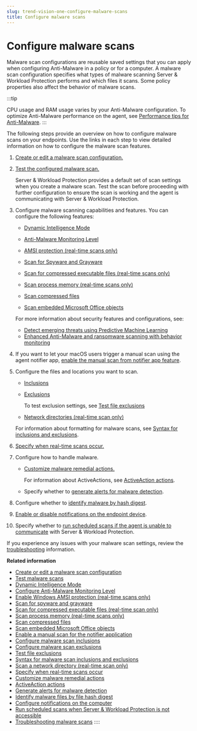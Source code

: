 ```yaml
---
slug: trend-vision-one-configure-malware-scans
title: Configure malware scans
---
```

# Configure malware scans

Malware scan configurations are reusable saved settings that you can apply when configuring Anti-Malware in a policy or for a computer. A malware scan configuration specifies what types of malware scanning Server & Workload Protection performs and which files it scans. Some policy properties also affect the behavior of malware scans.

:::tip

CPU usage and RAM usage varies by your Anti-Malware configuration. To optimize Anti-Malware performance on the agent, see [Performance tips for Anti-Malware](performance-tips-for-anti-malware.mdx).
:::

The following steps provide an overview on how to configure malware scans on your endpoints. Use the links in each step to view detailed information on how to configure the malware scan features.

1.  [Create or edit a malware scan configuration.](create-edit-malware-scan-config.mdx)

2.  [Test the configured malware scan.](test-malware-scans.mdx)

    Server & Workload Protection provides a default set of scan settings when you create a malware scan. Test the scan before proceeding with further configuration to ensure the scan is working and the agent is communicating with Server & Workload Protection.

3.  Configure malware scanning capabilities and features. You can configure the following features:

    - [Dynamic Intelligence Mode](dynamic-intelligence-mode.mdx)

    - [Anti-Malware Monitoring Level](config-antimalware-monitoring-level.mdx)

    - [AMSI protection (real-time scans only)](enable-windows-amsi-protection.mdx)

    - [Scan for Spyware and Grayware](scan-for-spyware-grayware.mdx)

    - [Scan for compressed executable files (real-time scans only)](scan-compressed-executable-files.mdx)

    - [Scan process memory (real-time scans only)](scan-process-memory.mdx)

    - [Scan compressed files](scan-compressed-files.mdx)

    - [Scan embedded Microsoft Office objects](scan-embedded-office-objects.mdx)

    For more information about security features and configurations, see:

    - [Detect emerging threats using Predictive Machine Learning](threats-using-pml.mdx)
    - [Enhanced Anti-Malware and ransomware scanning with behavior monitoring](ransomware-behavior-monitoring.mdx)

4.  If you want to let your macOS users trigger a manual scan using the agent notifier app, [enable the manual scan from notifier app feature](enable-manual-scan-for-notifier.mdx).

5.  Configure the files and locations you want to scan.

    - [Inclusions](configure-malware-scan-inclusions.mdx)

    - [Exclusions](configure-malware-scan-exclusions.mdx)

      To test exclusion settings, see [Test file exclusions](test-file-exclusions.mdx)

    - [Network directories (real-time scan only)](scan-network-directory.mdx)

    For information about formatting for malware scans, see [Syntax for inclusions and exclusions](syntax-scan-inclusions-exclusions.mdx).

6.  [Specify when real-time scans occur.](specify-when-real-time-scans-occur.mdx)

7.  Configure how to handle malware.

    - [Customize malware remedial actions.](customize-malware-remedial-actions.mdx)

      For information about ActiveActions, see [ActiveAction actions](activeaction-actions.mdx).

    - Specify whether to [generate alerts for malware detection](generate-alerts-malware-detection.mdx).

8.  Configure whether to [identify malware by hash digest](identify-malware-files-hash-digest.mdx).

9.  [Enable or disable notifications on the endpoint device](configure-notifications-computer.mdx).

10. Specify whether to [run scheduled scans if the agent is unable to communicate](run-scheduled-scans-not-accessible.mdx) with Server & Workload Protection.

If you experience any issues with your malware scan settings, review the [troubleshooting](troubleshooting-malware-scans.mdx) information.

**Related information**

- [Create or edit a malware scan configuration](create-edit-malware-scan-config.mdx)
- [Test malware scans](test-malware-scans.mdx)
- [Dynamic Intelligence Mode](dynamic-intelligence-mode.mdx)
- [Configure Anti-Malware Monitoring Level](config-antimalware-monitoring-level.mdx)
- [Enable Windows AMSI protection (real-time scans only)](enable-windows-amsi-protection.mdx)
- [Scan for spyware and grayware](scan-for-spyware-grayware.mdx)
- [Scan for compressed executable files (real-time scan only)](scan-compressed-executable-files.mdx)
- [Scan process memory (real-time scans only)](scan-process-memory.mdx)
- [Scan compressed files](scan-compressed-files.mdx)
- [Scan embedded Microsoft Office objects](scan-embedded-office-objects.mdx)
- [Enable a manual scan for the notifier application](enable-manual-scan-for-notifier.mdx)
- [Configure malware scan inclusions](configure-malware-scan-inclusions.mdx)
- [Configure malware scan exclusions](configure-malware-scan-exclusions.mdx)
- [Test file exclusions](test-file-exclusions.mdx)
- [Syntax for malware scan inclusions and exclusions](syntax-scan-inclusions-exclusions.mdx)
- [Scan a network directory (real-time scan only)](scan-network-directory.mdx)
- [Specify when real-time scans occur](specify-when-real-time-scans-occur.mdx)
- [Customize malware remedial actions](customize-malware-remedial-actions.mdx)
- [ActiveAction actions](activeaction-actions.mdx)
- [Generate alerts for malware detection](generate-alerts-malware-detection.mdx)
- [Identify malware files by file hash digest](identify-malware-files-hash-digest.mdx)
- [Configure notifications on the computer](configure-notifications-computer.mdx)
- [Run scheduled scans when Server & Workload Protection is not accessible](run-scheduled-scans-not-accessible.mdx)
- [Troubleshooting malware scans](troubleshooting-malware-scans.mdx)
::::
